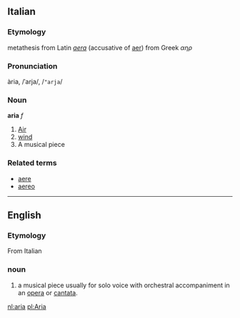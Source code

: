 ==Italian==
===Etymology===
metathesis from Latin ''[[aera]]'' (accusative of [[aer]]) from Greek ''αηρ''
===Pronunciation===
ària, /ˈarja/, /<tt>"arja</tt>/
===Noun===
'''aria''' ''f''

#[[Air]]
# [[wind]]
#A musical piece

===Related terms===
*[[aere]]
*[[aereo]]

----

==English==
===Etymology===
From Italian

===noun===
#a musical piece usually for solo voice with orchestral accompaniment in an [[opera]] or [[cantata]].

[[nl:aria]]
[[pl:Aria]]